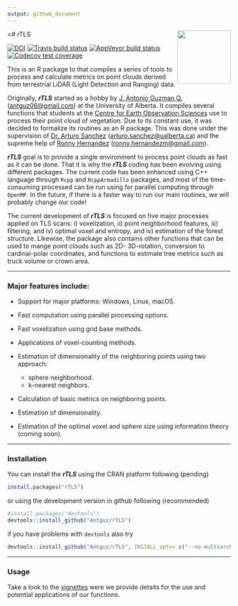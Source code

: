 ```yaml
---
output: github_document
---
```


<# rTLS <img src="man/figures/rTLS_logo.png" align="right" alt="" width="120" />

[![DOI](https://zenodo.org/badge/162520913.svg)](https://zenodo.org/badge/latestdoi/162520913)
[![Travis build status](https://travis-ci.com/Antguz/rTLS.svg?branch=master)](https://travis-ci.com/Antguz/rTLS)
[![AppVeyor build status](https://ci.appveyor.com/api/projects/status/github/Antguz/rTLS?branch=master&svg=true)](https://ci.appveyor.com/project/Antguz/rTLS)
[![Codecov test coverage](https://codecov.io/gh/Antguz/rTLS/branch/master/graph/badge.svg)](https://codecov.io/gh/Antguz/rTLS?branch=master)
  

This is an R package to that compiles a series of tools to process and calculate metrics on point clouds derived from terrestrial LiDAR (Light Detection and Ranging) data.

Originally, ___rTLS___ started as a hobby by [J. Antonio Guzman Q.](https://www.jaguzmanq.com/) (<antguz06@gmail.com>) at the University of Alberta. It compiles several functions that students at the [Centre for Earth Observation Sciences](https://www.ualberta.ca/centre-for-earth-observation-sciences/index.html) use to process their point cloud of vegetation. Due to its constant use, it was decided to formalize its routines as an R package. This was done under the supervision of [Dr. Arturo Sanchez](https://www.ualberta.ca/science/about-us/contact-us/faculty-directory/arturo-sanchez-azofeifa) (<arturo.sanchez@ualberta.ca>) and the supreme help of [Ronny Hernandez](http://ronnyhdez.rbind.io/) (<ronny.hernandezm@gmail.com>). 

___rTLS___ goal is to provide a single environment to process point clouds as fast as it can be done. That it is why the ___rTLS___ coding has been evolving using different packages. The current code has been enhanced using C++ language through `Rcpp` and `RcppArmadillo` packages, and most of the time-consuming processed can be run using for parallel computing through `OpenMP`. In the future, if there is a faster way to run our main routines, we will probably change our code!

The current development of ___rTLS___ is focused on five major processes applied on TLS scans: i) voxelization, ii) point neighborhood features, iii) filtering, and iv) optimal voxel and entropy, and iv) estimation of the forest structure. Likewise, the package also contains other functions that can be used to mange point clouds such as 2D- 3D-rotation, conversion to cardinal-polar coordinates, and functions to estimate tree metrics such as truck volume or crown area.

***

### Major features include:

* Support for major platforms: Windows, Linux, macOS.

* Fast computation using parallel processing options.

* Fast voxelization using grid base methods.

* Applications of voxel-counting methods.

* Estimation of dimensionality of the neighboring points using two approach: 
    + sphere neighborhood. 
    + k-nearest neighbors.

* Calculation of basic metrics on neighboring points.

* Estimation of dimensionality.

* Estimation of the optimal voxel and sphere size using information theory (coming soon).

***

### Installation

You can install the ___rTLS___ using the CRAN platform following (pending)

```r
install.packages("rTLS")
```

or using the development version in github following (recommended)

```r
#install.packages("devtools")
devtools::install_github("Antguz/rTLS")
```

if you have problems with `devtools` also try

```r
devtools::install_github("Antguz/rTLS", INSTALL_opts= c("--no-multiarch"))
```

***

### Usage

Take a look to the [vignettes](https://antguz.github.io/rTLS/articles/) were we provide detaits for the use and potential applications of our functions.

